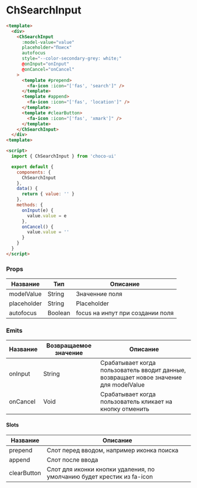 
<Meta title="ChSearchInput/README" component/>

# ChSearchInput

```html
<template>
  <div>
    <ChSearchInput 
      :model-value="value" 
      placeholder="Поиск"
      autofocus
      style="--color-secondary-grey: white;" 
      @onInput="onInput"
      @onCancel="onCancel"
    >
      <template #prepend>
        <fa-icon :icon="['fas', 'search']" />
      </template>
      <template #append>
        <fa-icon :icon="['fas', 'location']" />
      </template>
      <template #clearButton>
        <fa-icon :icon="['fas', 'xmark']" />
      </template>
    </ChSearchInput>
  </div>
<template>

<script>
  import { ChSearchInput } from 'choco-ui'

  export default {
    components: {
      ChSearchInput
    },
    data() {
      return { value: '' }
    },
    methods: {
      onInput(e) {
        value.value = e
      },
      onCancel() {
        value.value = ''
      }
    }
  }
</script>
```

### Props
| Название      | Тип                  | Описание                                                             |
|---------------|----------------------|----------------------------------------------------------------------|
| modelValue    | String               | Значенние поля                                                       |
| placeholder   | String               | Placeholder                                                          |
| autofocus     | Boolean              | focus на инпут при создании поля                                                          |

### Emits

| Название      | Возвращаемое значение | Описание                                                                                   |
|---------------|-----------------------|--------------------------------------------------------------------------------------------|
| onInput       | String                | Срабатывает когда пользователь вводит данные, возвращает новое значение для modelValue     |
| onCancel      | Void                  | Срабатывает когда пользователь кликает на кнопку отменить                                  |


#### Slots

| Название          | Описание                                                                                                                     |
|-------------------|-------------------------------------------------------------------------|
| prepend           | Слот перед вводом, например иконка поиска                               |
| append            | Слот после ввода                                                        |
| clearButton       | Слот для иконки кнопки удаления, по умолчанию будет крестик из fa-icon  |



